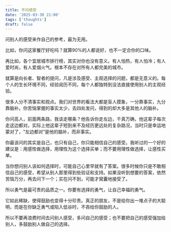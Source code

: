 ```yaml
---
title: 不问感受
date: '2025-03-30 21:00'
tags: ['thoughts']
draft: false
---
```


问别人的感受来作自己的参考，最为无用。

比如，你问这家餐厅好吃吗？就算90%的人都说好，也不一定合你的口味。

再比如，各个宜居城市排行榜，其实对你也没有意义。有人怕热，有人怕冷；有人爱时尚，有人爱烟火气。根本不存在对所有人都完美的城市。

就算是向长者、智者的提问，凡是涉及感受、主观选择的问题，都是无意义的。每个人的生长环境不同，经验阅历不同，每个人都独特到没法直接使用别人的主观经验。

很多人分不清事实和观点。我们对世界的看法大都是盲人摸象，一分靠事实，九分靠脑补。你苦恼掌握的事实太少，去四处发问，得到的却大多是其他人的脑补。

你问高人，前面两条路，我该走哪条？他告诉你走左边，千真万确，他这辈子每次走这边都对。实际上他这辈子短到来不及经历更远处的复杂路况，当时只是幸运地蒙对了，“左边都对”是他的脑补，而非事实。

你最该问的其实是自己，也只有自己，你只能相信自己的感受。我听过的一个好的建议是：用感性做选择，用理性为这个选择买单；而不要用理性做选择，让感性买单。

当你想问别人该如何选择时，可能自己心里早就有了答案。很多时候你只是不敢相信自己的感受，希望从别人那里得到些验证和支持。如果没听到想要的答案，依然苦恼万分，再去问下一个；实在问不到，可能才窝囊地接受了。

所以勇气是最可贵的品质之一。你要有选择的勇气，让自己幸福的勇气。

它如此稀缺，使得鼓励也变得十分珍贵。真正的朋友，不是给你出一堆点子的大聪明，而是在你缺乏勇气或陷入低谷时，不吝给你鼓励的人。

所以不要再浪费时间去问别人感受，多问自己的感受；也不要把自己的感受强加给别人，多鼓励别人做自己的选择。
